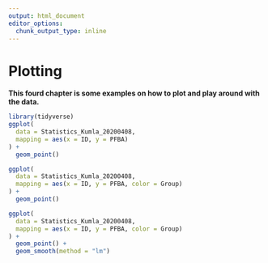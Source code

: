 ```yaml
---
output: html_document
editor_options: 
  chunk_output_type: inline
---
```



# Plotting

**This fourd chapter is some examples on how to plot and play around with the data.**

```r
library(tidyverse)
ggplot(
  data = Statistics_Kumla_20200408,
  mapping = aes(x = ID, y = PFBA)
) +
  geom_point()

```

```r
ggplot(
  data = Statistics_Kumla_20200408,
  mapping = aes(x = ID, y = PFBA, color = Group)
) +
  geom_point()
```
```r
ggplot(
  data = Statistics_Kumla_20200408,
  mapping = aes(x = ID, y = PFBA, color = Group)
) +
  geom_point() +
  geom_smooth(method = "lm")
```

